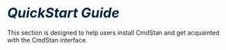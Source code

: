 # <i style='font-size: 110%; color:#052744;'>QuickStart Guide</i> {.unnumbered}

This section is designed to help users install CmdStan and
get acquainted with the CmdStan interface.

